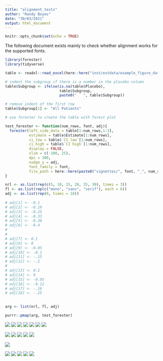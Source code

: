 ```yaml
---
title: "alignment_tests"
author: "Randy Boyes"
date: "30/03/2021"
output: html_document
---
```


```r
knitr::opts_chunk$set(echo = TRUE)
```

The following document exists mainly to check whether alignment works for the supported fonts.

```r
library(forester)
library(tidyverse)

table <- readxl::read_excel(here::here("inst/extdata/example_figure_data.xlsx"))

# indent the subgroup if there is a number in the placebo column
table$Subgroup <- ifelse(is.na(table$Placebo), 
                         table$Subgroup,
                         paste0("   ", table$Subgroup))

# remove indent of the first row
table$Subgroup[1] <- "All Patients"

# use forester to create the table with forest plot

test_forester <- function(num_rows, font, adj){
  forester(left_side_data = table[1:num_rows,1:3],
           estimate = table$Estimate[1:num_rows],
           ci_low = table$`CI low`[1:num_rows],
           ci_high = table$`CI high`[1:num_rows],
           display = FALSE,
           xlim = c(-100, 25),
           dpi = 300,
           nudge_y = adj,
           font_family = font, 
           file_path = here::here(paste0("vignettes/", font, "_", num_rows,".png")))
}
```


```r
nrl <- as.list(rep(c(5, 10, 15, 20, 25, 30), times = 3))
fl <- as.list(rep(c("mono", "sans", "serif"), each = 6))
adj <- as.list(rep(0, times = 18))
  
# adj[1] <- -0.1
# adj[2] <- -0.19
# adj[3] <- -0.25
# adj[4] <- -0.33
# adj[5] <- -0.38
# adj[6] <- -0.4
# 
# 
# adj[7] <- 0.1
# adj[8] <- 0
# adj[9] <- -0.05
# adj[10] <- -0.1
# adj[11] <- -.15
# adj[12] <- -.2
# 
# adj[13] <- 0.1
# adj[14] <- 0
# adj[15] <- -0.05
# adj[16] <- -0.12
# adj[17] <- -.19
# adj[18] <- -.25
  
  
arg <- list(nrl, fl, adj)

purrr::pmap(arg, test_forester)
```
![](mono_5.png)
![](mono_10.png)
![](mono_15.png)
![](mono_20.png)
![](mono_25.png)
![](mono_30.png)
![](sans_5.png)

![](sans_10.png)
![](sans_15.png)
![](sans_20.png)
![](sans_25.png)
![](sans_30.png)

![](serif_5.png)

![](serif_10.png)
![](serif_15.png)
![](serif_20.png)
![](serif_25.png)
![](serif_30.png)
